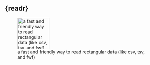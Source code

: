 ## {readr}

![a fast and friendly way to read rectangular data (like csv, tsv, and fwf)](../Rmd_files/tidyverse/figs/hex-readr.png){width="100px"}



